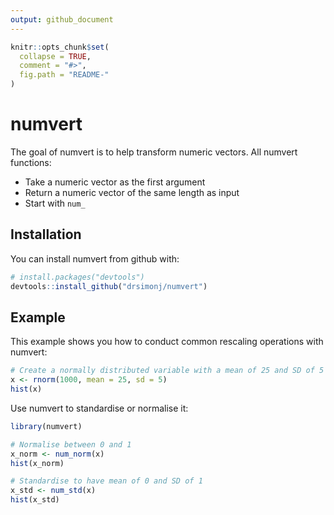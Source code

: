```yaml
---
output: github_document
---
```


<!-- README.md is generated from README.Rmd. Please edit that file -->

```r
knitr::opts_chunk$set(
  collapse = TRUE,
  comment = "#>",
  fig.path = "README-"
)
```

# numvert

The goal of numvert is to help transform numeric vectors. All numvert functions:

- Take a numeric vector as the first argument
- Return a numeric vector of the same length as input
- Start with `num_`

## Installation

You can install numvert from github with:

```r
# install.packages("devtools")
devtools::install_github("drsimonj/numvert")
```

## Example

This example shows you how to conduct common rescaling operations with numvert:

```r
# Create a normally distributed variable with a mean of 25 and SD of 5
x <- rnorm(1000, mean = 25, sd = 5)
hist(x)
```

Use numvert to standardise or normalise it:

```r
library(numvert)
```

```r
# Normalise between 0 and 1
x_norm <- num_norm(x)
hist(x_norm)
```

```r
# Standardise to have mean of 0 and SD of 1
x_std <- num_std(x)
hist(x_std)
```
